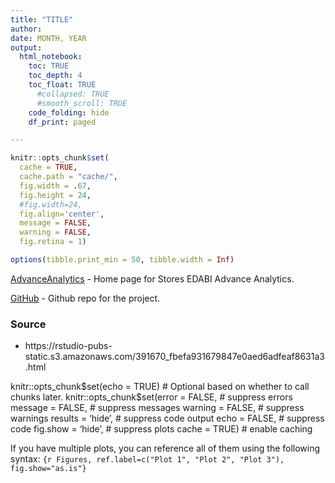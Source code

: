 ```yaml
---
title: "TITLE"
author: 
date: MONTH, YEAR
output:
  html_notebook:
    toc: TRUE
    toc_depth: 4
    toc_float: TRUE 
      #collapsed: TRUE
      #smooth_scroll: TRUE
    code_folding: hide
    df_print: paged

---
```


```r

knitr::opts_chunk$set(
  cache = TRUE, 
  cache.path = "cache/", 
  fig.width = .67, 
  fig.height = 24,
  #fig.width=24,
  fig.align='center',
  message = FALSE, 
  warning = FALSE,
  fig.retina = 1)

options(tibble.print_min = 50, tibble.width = Inf)
```

[AdvanceAnalytics](<HOME PAGE LINK>) - Home page for Stores EDABI Advance Analytics.

[GitHub](<GIT PROJECT LINK>) - Github repo for the project.
 
### Source
 - https://rstudio-pubs-static.s3.amazonaws.com/391670_fbefa931679847e0aed6adfeaf8631a3.html
 
 knitr::opts_chunk$set(echo = TRUE) # Optional based on whether to call chunks later.
 knitr::opts_chunk$set(error = FALSE,     # suppress errors
                      message = FALSE,   # suppress messages
                      warning = FALSE,   # suppress warnings
                      results = 'hide',  # suppress code output
                      echo = FALSE,      # suppress code
                      fig.show = 'hide', # suppress plots
                      cache = TRUE)      # enable caching
                                          
If you have multiple plots, you can reference all of them using the following syntax: 
`{r Figures, ref.label=c("Plot 1", "Plot 2", "Plot 3"), fig.show="as.is"}`
